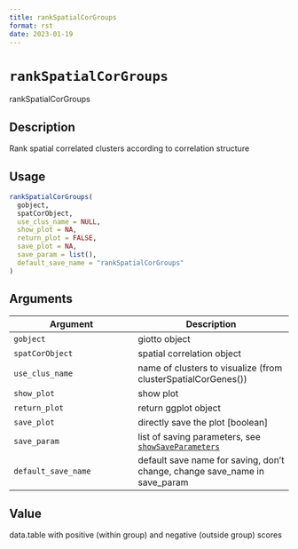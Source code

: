 ```yaml
--- 
title: rankSpatialCorGroups 
format: rst 
date: 2023-01-19 
--- 
```

# `rankSpatialCorGroups`

rankSpatialCorGroups


## Description

Rank spatial correlated clusters according to correlation structure


## Usage

```r
rankSpatialCorGroups(
  gobject,
  spatCorObject,
  use_clus_name = NULL,
  show_plot = NA,
  return_plot = FALSE,
  save_plot = NA,
  save_param = list(),
  default_save_name = "rankSpatialCorGroups"
)
```


## Arguments

Argument      |Description
------------- |----------------
`gobject`     |     giotto object
`spatCorObject`     |     spatial correlation object
`use_clus_name`     |     name of clusters to visualize (from clusterSpatialCorGenes())
`show_plot`     |     show plot
`return_plot`     |     return ggplot object
`save_plot`     |     directly save the plot [boolean]
`save_param`     |     list of saving parameters, see [`showSaveParameters`](#showsaveparameters)
`default_save_name`     |     default save name for saving, don't change, change save_name in save_param


## Value

data.table with positive (within group) and negative (outside group) scores


